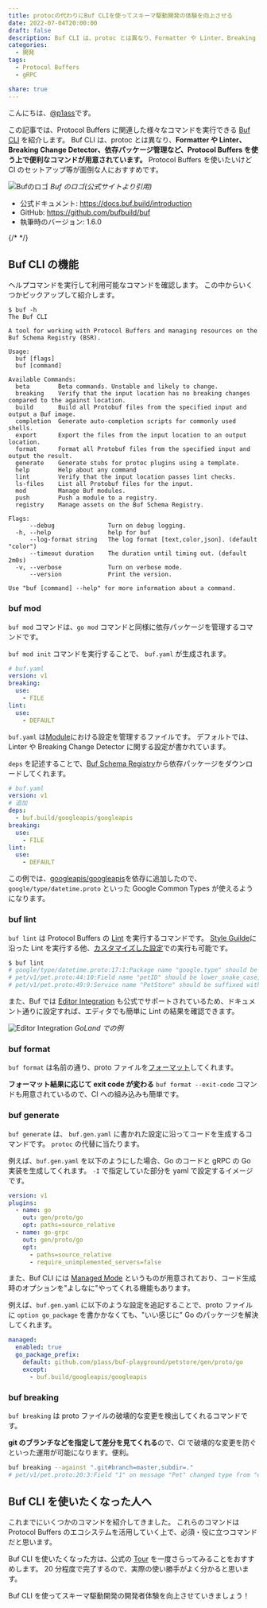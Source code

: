 ```yaml
---
title: protocの代わりにBuf CLIを使ってスキーマ駆動開発の体験を向上させる
date: 2022-07-04T20:00:00
draft: false
description: Buf CLI は、protoc とは異なり、Formatter や Linter、Breaking Change Detector、依存パッケージ管理など、Protocol Buffers を使う上で便利なコマンドが用意されています。Protocol Buffers を使いたいけど CI のセットアップ等が面倒なので、統一して扱いたい人におすすめです。
categories:
  - 開発
tags:
  - Protocol Buffers
  - gRPC

share: true
---
```


こんにちは、[@p1ass](https://twitter.com/p1ass)です。

この記事では、Protocol Buffers に関連した様々なコマンドを実行できる [Buf CLI](https://github.com/bufbuild/buf) を紹介します。
Buf CLI は、protoc とは異なり、**Formatter や Linter、Breaking Change Detector、依存パッケージ管理など、Protocol Buffers を使う上で便利なコマンドが用意されています。**
Protocol Buffers を使いたいけど CI のセットアップ等が面倒な人におすすめです。

![Bufのロゴ](https://raw.githubusercontent.com/bufbuild/buf/main/.github/buf-logo.svg)
_Buf のロゴ(公式サイトより引用)_

- 公式ドキュメント: https://docs.buf.build/introduction
- GitHub: https://github.com/bufbuild/buf
- 執筆時のバージョン: 1.6.0

{/* <!--more--> */}

## Buf CLI の機能

ヘルプコマンドを実行して利用可能なコマンドを確認します。
この中からいくつかピックアップして紹介します。

```text
$ buf -h
The Buf CLI

A tool for working with Protocol Buffers and managing resources on the Buf Schema Registry (BSR).

Usage:
  buf [flags]
  buf [command]

Available Commands:
  beta        Beta commands. Unstable and likely to change.
  breaking    Verify that the input location has no breaking changes compared to the against location.
  build       Build all Protobuf files from the specified input and output a Buf image.
  completion  Generate auto-completion scripts for commonly used shells.
  export      Export the files from the input location to an output location.
  format      Format all Protobuf files from the specified input and output the result.
  generate    Generate stubs for protoc plugins using a template.
  help        Help about any command
  lint        Verify that the input location passes lint checks.
  ls-files    List all Protobuf files for the input.
  mod         Manage Buf modules.
  push        Push a module to a registry.
  registry    Manage assets on the Buf Schema Registry.

Flags:
      --debug               Turn on debug logging.
  -h, --help                help for buf
      --log-format string   The log format [text,color,json]. (default "color")
      --timeout duration    The duration until timing out. (default 2m0s)
  -v, --verbose             Turn on verbose mode.
      --version             Print the version.

Use "buf [command] --help" for more information about a command.
```

### buf mod

`buf mod` コマンドは、`go mod` コマンドと同様に依存パッケージを管理するコマンドです。

`buf mod init` コマンドを実行することで、 `buf.yaml` が生成されます。

```yaml
# buf.yaml
version: v1
breaking:
  use:
    - FILE
lint:
  use:
    - DEFAULT
```

`buf.yaml` は[Module](https://docs.buf.build/bsr/overview#modules)における設定を管理するファイルです。
デフォルトでは、Linter や Breaking Change Detector に関する設定が書かれています。

`deps` を記述することで、[Buf Schema Registry](https://buf.build)から依存パッケージをダウンロードしてくれます。

```yaml
# buf.yaml
version: v1
# 追加
deps:
  - buf.build/googleapis/googleapis
breaking:
  use:
    - FILE
lint:
  use:
    - DEFAULT
```

この例では、[googleapis/googleapis](buf.build/googleapis/googleapis)を依存に追加したので、`google/type/datetime.proto` といった Google Common Types が使えるようになります。

### buf lint

`buf lint` は Protocol Buffers の [Lint](https://docs.buf.build/lint/overview) を実行するコマンドです。
[Style Guilde](https://docs.buf.build/best-practices/style-guide)に沿った Lint を実行する他、[カスタマイズした設定](https://docs.buf.build/lint/rules)での実行も可能です。

```bash
$ buf lint
# google/type/datetime.proto:17:1:Package name "google.type" should be suffixed with a correctly formed version, such as "google.type.v1".
# pet/v1/pet.proto:44:10:Field name "petID" should be lower_snake_case, such as "pet_id".
# pet/v1/pet.proto:49:9:Service name "PetStore" should be suffixed with "Service".
```

また、Buf では [Editor Integration](https://docs.buf.build/editor-integration) も公式でサポートされているため、ドキュメント通りに設定すれば、エディタでも簡単に Lint の結果を確認できます。

![Editor Integration](./editor_integration.png)
_GoLand での例_

### buf format

`buf format` は名前の通り、proto ファイルを[フォーマット](https://docs.buf.build/format/usage)してくれます。

**フォーマット結果に応じて exit code が変わる** `buf format --exit-code` コマンドも用意されているので、CI への組み込みも簡単です。

### buf generate

`buf generate` は、 `buf.gen.yaml` に書かれた設定に沿ってコードを生成するコマンドです。
`protoc` の代替に当たります。

例えば、`buf.gen.yaml` を以下のようにした場合、Go のコードと gRPC の Go 実装を生成してくれます。
`-I` で指定していた部分を yaml で設定するイメージです。

```yaml
version: v1
plugins:
  - name: go
    out: gen/proto/go
    opt: paths=source_relative
  - name: go-grpc
    out: gen/proto/go
    opt:
      - paths=source_relative
      - require_unimplemented_servers=false
```

また、Buf CLI には [Managed Mode](https://docs.buf.build/generate/managed-mode) というものが用意されており、コード生成時のオプションを"よしなに"やってくれる機能もあります。

例えば、`buf.gen.yaml` に以下のような設定を追記することで、proto ファイルに `option go_package` を書かかなくても、"いい感じに" Go のパッケージを解決してくれます。

```yaml
managed:
  enabled: true
  go_package_prefix:
    default: github.com/p1ass/buf-playground/petstore/gen/proto/go
    except:
      - buf.build/googleapis/googleapis
```

### buf breaking

`buf breaking` は proto ファイルの破壊的な変更を検出してくれるコマンドです。

**git のブランチなどを指定して差分を見てくれる**ので、CI で破壊的な変更を防ぐといった運用が可能になります。便利。

```bash
buf breaking --against ".git#branch=master,subdir=."
# pet/v1/pet.proto:20:3:Field "1" on message "Pet" changed type from "enum" to "string".
```

## Buf CLI を使いたくなった人へ

これまでにいくつかのコマンドを紹介してきました。
これらのコマンドは Protocol Buffers のエコシステムを活用していく上で、必須・役に立つコマンドだと思います。

Buf CLI を使いたくなった方は、公式の [Tour](https://github.com/p1ass/buf-playground) を一度さらってみることをおすすめします。
20 分程度で完了するので、実際の使い勝手がよく分かると思います。

Buf CLI を使ってスキーマ駆動開発の開発者体験を向上させていきましょう！
